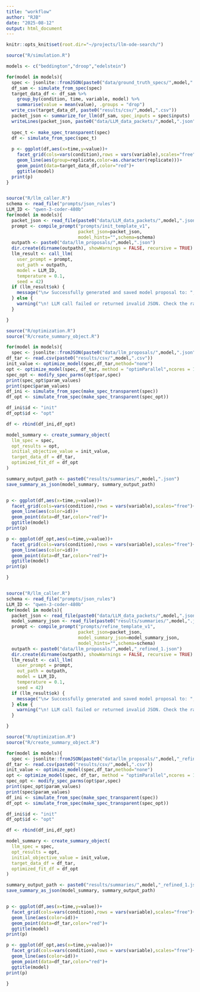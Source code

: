 ```yaml
---
title: "workflow"
author: "RJB"
date: "2025-08-12"
output: html_document
---
```


```r
knitr::opts_knit$set(root.dir="~/projects/llm-ode-search/")
```


```r
source("R/simulation.R")

models <- c("beddington","droop","edelstein")

for(model in models){
  spec <- jsonlite::fromJSON(paste0("data/ground_truth_specs/",model,".json"), simplifyVector=FALSE)
  df_sam <- simulate_from_spec(spec)
  target_data_df <- df_sam %>%
    group_by(condition, time, variable, model) %>%
    summarise(value = mean(value), .groups = "drop")
  write_csv(target_data_df, paste0("results/csv/",model,".csv"))
  packet_json <- summarize_for_llm(df_sam, spec_inputs = spec$inputs)
  writeLines(packet_json, paste0("data/LLM_data_packets/",model,".json"))
  
  spec_t <- make_spec_transparent(spec)
  df <- simulate_from_spec(spec_t)
  
  p <- ggplot(df,aes(x=time,y=value))+
    facet_grid(cols=vars(condition),rows = vars(variable),scales="free")+
    geom_line(aes(group=replicate,color=as.character(replicate)))+
    geom_point(data=target_data_df,color="red")+
    ggtitle(model)
  print(p)
}



```

```r
source("R/llm_caller.R")
schema <- read_file("prompts/json_rules")
LLM_ID <- "qwen-3-coder-480b"
for(model in models){
  packet_json <- read_file(paste0("data/LLM_data_packets/",model,".json"))
  prompt <- compile_prompt("prompts/init_template_v1",
                           packet_json=packet_json,
                           model_hints="",schema=schema)
  outpath <- paste0("data/llm_proposals/",model,".json")
  dir.create(dirname(outpath), showWarnings = FALSE, recursive = TRUE)
  llm_result <- call_llm(
    user_prompt = prompt,
    out_path = outpath,
    model = LLM_ID,
    temperature = 0.1,
    seed = 42)
  if (llm_result$ok) {
    message("\n✔ Successfully generated and saved model proposal to: ", outpath)
  } else {
    warning("\n! LLM call failed or returned invalid JSON. Check the raw output file.")
  }

}


```


```r
source("R/optimization.R")
source("R/create_summary_object.R")

for(model in models){
  spec <- jsonlite::fromJSON(paste0("data/llm_proposals/",model,".json"), simplifyVector=FALSE)
df_tar <- read.csv(paste0("results/csv/",model,".csv"))
init_value <- optimize_model(spec,df_tar,method="none")
opt <- optimize_model(spec, df_tar, method = "optimParallel",ncores = 16)
spec_opt <- modify_spec_parms(opt$par,spec)
print(spec_opt$param_values)
print(spec$param_values)
df_ini <- simulate_from_spec(make_spec_transparent(spec))
df_opt <- simulate_from_spec(make_spec_transparent(spec_opt))

df_ini$id <- "init"
df_opt$id <- "opt"

df <- rbind(df_ini,df_opt)

model_summary <- create_summary_object(
  llm_spec = spec,
  opt_results = opt,
  initial_objective_value = init_value,
  target_data_df = df_tar,
  optimized_fit_df = df_opt
)

summary_output_path <- paste0("results/summaries/",model,".json")
save_summary_as_json(model_summary, summary_output_path)


p <- ggplot(df,aes(x=time,y=value))+
  facet_grid(cols=vars(condition),rows = vars(variable),scales="free")+
  geom_line(aes(color=id))+
  geom_point(data=df_tar,color="red")+
  ggtitle(model)
print(p)

p <- ggplot(df_opt,aes(x=time,y=value))+
  facet_grid(cols=vars(condition),rows = vars(variable),scales="free")+
  geom_line(aes(color=id))+
  geom_point(data=df_tar,color="red")+
  ggtitle(model)
print(p)

}



```

```r
source("R/llm_caller.R")
schema <- read_file("prompts/json_rules")
LLM_ID <- "qwen-3-coder-480b"
for(model in models){
  packet_json <- read_file(paste0("data/LLM_data_packets/",model,".json"))
  model_summary_json <- read_file(paste0("results/summaries/",model,".json"))
  prompt <- compile_prompt("prompts/refine_template_v1",
                           packet_json=packet_json,
                           model_summary_json=model_summary_json,
                           model_hints="",schema=schema)
  outpath <- paste0("data/llm_proposals/",model,"_refined_1.json")
  dir.create(dirname(outpath), showWarnings = FALSE, recursive = TRUE)
  llm_result <- call_llm(
    user_prompt = prompt,
    out_path = outpath,
    model = LLM_ID,
    temperature = 0.1,
    seed = 42)
  if (llm_result$ok) {
    message("\n✔ Successfully generated and saved model proposal to: ", outpath)
  } else {
    warning("\n! LLM call failed or returned invalid JSON. Check the raw output file.")
  }

}


```
```r
source("R/optimization.R")
source("R/create_summary_object.R")

for(model in models){
  spec <- jsonlite::fromJSON(paste0("data/llm_proposals/",model,"_refined_1.json"), simplifyVector=FALSE)
df_tar <- read.csv(paste0("results/csv/",model,".csv"))
init_value <- optimize_model(spec,df_tar,method="none")
opt <- optimize_model(spec, df_tar, method = "optimParallel",ncores = 16)
spec_opt <- modify_spec_parms(opt$par,spec)
print(spec_opt$param_values)
print(spec$param_values)
df_ini <- simulate_from_spec(make_spec_transparent(spec))
df_opt <- simulate_from_spec(make_spec_transparent(spec_opt))

df_ini$id <- "init"
df_opt$id <- "opt"

df <- rbind(df_ini,df_opt)

model_summary <- create_summary_object(
  llm_spec = spec,
  opt_results = opt,
  initial_objective_value = init_value,
  target_data_df = df_tar,
  optimized_fit_df = df_opt
)

summary_output_path <- paste0("results/summaries/",model,"_refined_1.json")
save_summary_as_json(model_summary, summary_output_path)


p <- ggplot(df,aes(x=time,y=value))+
  facet_grid(cols=vars(condition),rows = vars(variable),scales="free")+
  geom_line(aes(color=id))+
  geom_point(data=df_tar,color="red")+
  ggtitle(model)
print(p)

p <- ggplot(df_opt,aes(x=time,y=value))+
  facet_grid(cols=vars(condition),rows = vars(variable),scales="free")+
  geom_line(aes(color=id))+
  geom_point(data=df_tar,color="red")+
  ggtitle(model)
print(p)

}



```